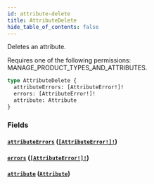 ```yaml
---
id: attribute-delete
title: AttributeDelete
hide_table_of_contents: false
---
```


Deletes an attribute.

Requires one of the following permissions: MANAGE_PRODUCT_TYPES_AND_ATTRIBUTES.

```graphql
type AttributeDelete {
  attributeErrors: [AttributeError!]!
  errors: [AttributeError!]!
  attribute: Attribute
}
```

### Fields

#### [`attributeErrors`](#) ([`[AttributeError!]!`](../../../developer/api-reference/objects/attribute-error))

#### [`errors`](#) ([`[AttributeError!]!`](../../../developer/api-reference/objects/attribute-error))

#### [`attribute`](#) ([`Attribute`](../../../developer/api-reference/objects/attribute))
